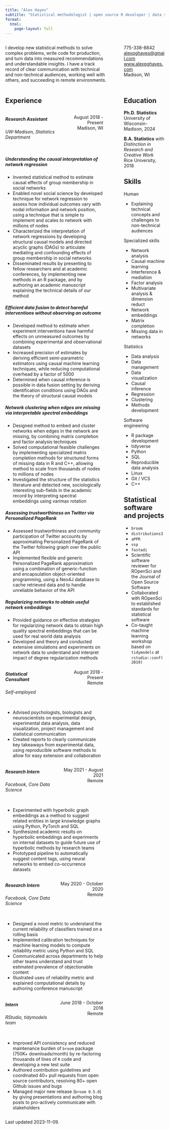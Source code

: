 ```yaml
---
title: "Alex Hayes"
subtitle: "Statistical methodologist | open source R developer | data scientist"
format: 
  html:
    page-layout: full
---
```


<!-- https://quarto.org/docs/output-formats/page-layout.html -->

:::: {.columns}

::: {.column width="70%"}
I develop new statistical methods to solve complex problems, write code for production, and turn data into measured recommendations and understandable insights. I have a track record of clear communication with technical and non-technical audiences, working well with others, and succeeding in remote environments.
:::

::: {.column width="2%"}
<!-- empty column to create gap -->
:::

::: {.column width="28%"}
775-338-8842  
<alexpghayes@gmail.com>  
[www.alexpghayes.com](https://www.alexpghayes.com)   
<!-- {{< fa brands github >}} [github.com/alexpghayes](https://github.com/alexpghayes)   -->
<!-- {{< fa brands linkedin >}} [linkedin.com/in/alexpghayes/](https://linkedin.com/in/alexpghayes/)   -->
Madison, WI
:::

::::

:::: {.columns}

::: {.column width="67%"}

## Experience

:::: {.columns}
::: {.column width="80%" style="align: left;"}
##### **Research Assistant**
###### UW-Madison, Statistics Department   
:::
::: {.column width="20%" style="text-align: right;"}
August 2018 - Present  
Madison, WI
:::
::::

<!-- Action Verb + What You Did + How You Did It + Results/Purpose/Impact -->

<!-- Advise Aid Correct Counsel Demonstrate Display Encourage Enhance Enlist Ensure Grade Guide Help Influence Instruct Introduce Lecture Mentor Program Provide Rate Steer Suggest Support Teach Test Train Tutor -->

<!-- Acquire Analyze Classify Collate Collect Compile Conduct Deliver Detect Determine Discover Dissect Evaluate Explore Examine Formulate Gather Identify Inspect Investigate Locate Name Obtain Observe Pinpoint Prepare Prioritize Receive Research Specify Survey Test Trace Track Verify -->

<!-- Adjust Assemble Build Compose Customize Develop Design Devise Enlarge Format Implement Improve Innovate Install Invent Fix Function Make Manufacture Navigate Operate Propose Refinish Renovate Repair Restore Streamline Strengthen Supervise -->

##### *Understanding the causal interpretation of network regression*

- Invented statistical method to estimate causal effects of group membership in social networks
- Enabled novel social science by developed technique for network regression to assess how individual outcomes vary with nodal information and network position, using a technique that is simple to implement and scales to network with millions of nodes
- Characterized the interpretation of network regressions by developing structural causal models and directed acyclic graphs (DAGs) to articulate mediating and confounding effects of group membership in social networks
- Disseminated results by presenting to fellow researchers and at academic conferences, by implementing new methods in an R package, and by authoring an academic manuscript explaining the technical details of our method

##### *Efficient data fusion to detect harmful interventions without observing an outcome*

- Developed method to estimate when experiment interventions have harmful effects on unmeasured outcomes by combining experimental and observational datasets
- Increased precision of estimates by deriving efficient semi-parametric estimators using causal machine learning techniques, while reducing computational overhead by a factor of 5000
- Determined when causal inference is possible in data fusion setting by deriving identification conditions using DAGs and the theory of structural causal models

##### *Network clustering when edges are missing via interpretable spectral embeddings*

- Designed method to embed and cluster networks when edges in the network are missing, by combining matrix completion and factor analysis techniques
- Solved computational feasible challenges by implementing specialized matrix completion methods for structured forms of missing data in R and C++, allowing method to scale from thousands of nodes to millions of nodes
- Investigated the structure of the statistics literature and detected new, sociologically interesting sub-fields in the academic record by interpreting spectral embeddings using varimax rotation

##### *Assessing trustworthiness on Twitter via Personalized PageRank*

- Assessed trustworthiness and community participation of Twitter accounts by approximating Personalized PageRank of the Twitter following graph over the public API
- Implemented flexible and generic Personalized PageRank approximation using a combination of generic-function and encapsulation object-oriented programming, using a Neo4J database to cache retrieved data and to handle unreliable behavior of the API

##### *Regularizing networks to obtain useful network embeddings*

- Provided guidance on effective strategies for regularizing network data to obtain high quality spectral embeddings that can be used for real world data analysis
- Developed and theory and conducted extensive simulations and experiments on network data to understand and interpret impact of degree regularization methods

:::: {.columns}
::: {.column width="70%" style="align: left;"}
##### **Statistical Consultant**
###### Self-employed
:::
::: {.column width="30%" style="text-align: right;"}
August 2018 - Present  
Remote
:::
::::

- Advised psychologists, biologists and neuroscientists on experimental design, experimental data analysis, data visualization, project management and statistical communication
- Created reports to clearly communicate key takeaways from experimental data, using reproducible software methods to allow for easy extension and collaboration

:::: {.columns}
::: {.column width="70%" style="align: left;"}
##### **Research Intern**
###### Facebook, Core Data Science
:::
::: {.column width="30%" style="text-align: right;"}
May 2021 - August 2021  
Remote
:::
::::

- Experimented with hyperbolic graph embeddings as a method to suggest related entities in large knowledge graphs using Python, PyTorch and SQL
- Synthesized academic results on hyperbolic embeddings and experiments on internal datasets to guide future use of hyperbolic methods by research teams
- Prototyped pipeline to automatically suggest content tags, using neural networks to embed co-occurrence datasets

:::: {.columns}
::: {.column width="70%" style="align: left;"}
##### **Research Intern**
###### Facebook, Core Data Science
:::
::: {.column width="30%" style="text-align: right;"}
May 2020 - October 2020  
Remote
:::
::::

- Designed a novel metric to understand the current reliability of classifiers trained on a rolling basis
- Implemented calibration techniques for machine learning models to compute reliability metric using Python and SQL
- Communicated across departments to help other teams understand and trust estimated prevalence of objectionable content
- Illustrated uses of reliability metric and explained computational details by authoring conference manuscript

:::: {.columns}
::: {.column width="70%" style="align: left;"}
##### **Intern**
###### RStudio, tidymodels team
:::
::: {.column width="30%" style="text-align: right;"}
June 2018 - October 2018  
Remote
:::
::::

- Improved API consistency and reduced maintenance burden of `broom ` package (750K+ downloads/month) by re-factoring thousands of lines of `R` code and developing a new test suite
- Authored contribution guidelines and coordinated 40+ pull requests from open source contributors, resolving 80+ open Github issues and bugs
- Managed major new release (`broom 0.5.0`) by giving presentations and authoring blog posts to pro-actively communicate with stakeholders
:::

::: {.column width="5%"}
<!-- empty column to create gap -->
:::

::: {.column width="28%"}

## Education  

**Ph.D. Statistics**  
University of Wisconsin-Madison, 2024

**B.A. Statistics** with *Distinction in Research and Creative Work*  
Rice University, 2018

## Skills

Human

- Explaining technical concepts and challenges to non-technical audiences

Specialized skills

- Network analysis
- Causal machine learning
- Interference & mediation
- Factor analysis
- Multivariate analysis & dimension reduct
- Network embeddings
- Matrix completion
- Missing data in networks


Statistics

- Data analysis
- Data management
- Data visualization
- Causal inference
- Regression
- Clustering
- Methods development

Software engineering

- R package development
- tidyverse
- Python
- SQL
- Reproducible data analysis
- Linux
- Git / VCS
- C++

## Statistical software and projects

- `broom`
- `distributions3`
- `aPPR`
- `vsp`
- `fastadi`
- Scientific software reviewer for ROpenSci and the Journal of Open Source Software
- Collaborated with ROpenSci to established standards for statistical software
- Co-taught machine learning workshop based on `tidymodels` at `rstudio::conf(2019)`

:::

::::

Last updated 2023-11-09.
